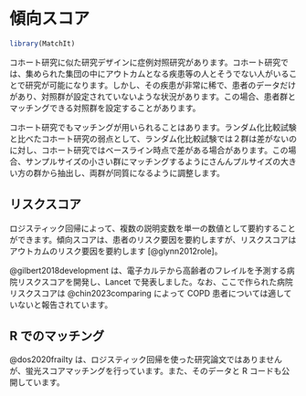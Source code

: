 # 傾向スコア  {#propensityscore}

```r
library(MatchIt)
```

コホート研究に似た研究デザインに症例対照研究があります。コホート研究では、集められた集団の中にアウトカムとなる疾患等の人とそうでない人がいることで研究が可能になります。しかし、その疾患が非常に稀で、患者のデータだけがあり、対照群が設定されていないような状況があります。この場合、患者群とマッチングできる対照群を設定することがあります。

コホート研究でもマッチングが用いられることはあります。ランダム化比較試験と比べたコホート研究の弱点として、ランダム化比較試験では２群は差がないのに対し、コホート研究ではベースライン時点で差がある場合があります。この場合、サンプルサイズの小さい群にマッチングするようにさんんプルサイズの大きい方の群から抽出し、両群が同質になるように調整します。

## リスクスコア

ロジスティック回帰によって、複数の説明変数を単一の数値として要約することができます。傾向スコアは、患者のリスク要因を要約しますが、リスクスコアはアウトカムのリスク要因を要約します [@glynn2012role]。\index{りすくすこあ@リスクスコア}

@gilbert2018development は、電子カルテから高齢者のフレイルを予測する病院リスクスコアを開発し、Lancet で発表しました。なお、ここで作られた病院リスクスコアは @chin2023comparing によって COPD 患者については適していないと報告されています。

## R でのマッチング

@dos2020frailty は、ロジスティック回帰を使った研究論文ではありませんが、蛍光スコアマッチングを行っています。また、そのデータと R コードも公開しています。

